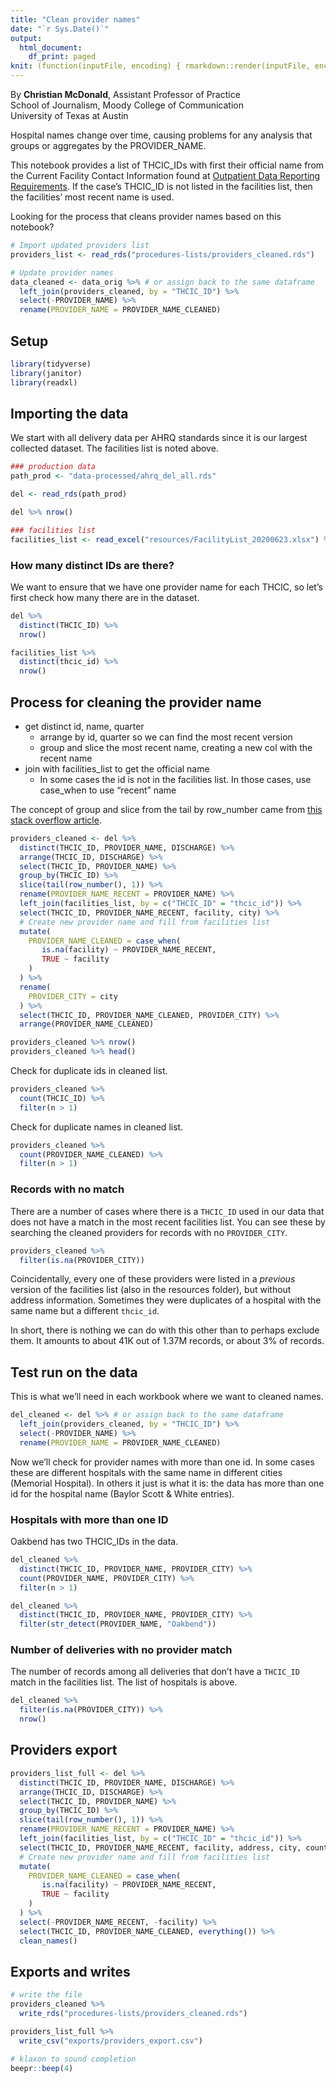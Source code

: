 ```yaml
---
title: "Clean provider names"
date: "`r Sys.Date()`"
output:
  html_document:
    df_print: paged
knit: (function(inputFile, encoding) { rmarkdown::render(inputFile, encoding = encoding, output_dir = "docs") })
---
```


By **Christian McDonald**, Assistant Professor of Practice\
School of Journalism, Moody College of Communication\
University of Texas at Austin

Hospital names change over time, causing problems for any analysis that groups or aggregates by the PROVIDER_NAME.

This notebook provides a list of THCIC_IDs with first their official name from the Current Facility Contact Information found at [Outpatient Data Reporting Requirements](https://www.dshs.texas.gov/thcic/OutpatientFacilities/OutpatientReportingRequirements.shtm). If the case's THCIC_ID is not listed in the facilities list, then the facilities' most recent name is used.

Looking for the process that cleans provider names based on this notebook?

```r
# Import updated providers list
providers_list <- read_rds("procedures-lists/providers_cleaned.rds")

# Update provider names
data_cleaned <- data_orig %>% # or assign back to the same dataframe
  left_join(providers_cleaned, by = "THCIC_ID") %>% 
  select(-PROVIDER_NAME) %>% 
  rename(PROVIDER_NAME = PROVIDER_NAME_CLEANED)
```

## Setup

```r
library(tidyverse)
library(janitor)
library(readxl)
```

## Importing the data

We start with all delivery data per AHRQ standards since it is our largest collected dataset. The facilities list is noted above.

```r
### production data
path_prod <- "data-processed/ahrq_del_all.rds"

del <- read_rds(path_prod)

del %>% nrow()

### facilities list
facilities_list <- read_excel("resources/FacilityList_20200623.xlsx") %>% clean_names()
```

### How many distinct IDs are there?

We want to ensure that we have one provider name for each THCIC, so let's first check how many there are in the dataset.

```r
del %>% 
  distinct(THCIC_ID) %>% 
  nrow()

facilities_list %>% 
  distinct(thcic_id) %>% 
  nrow()
```

## Process for cleaning the provider name

- get distinct id, name, quarter
  - arrange by id, quarter so we can find the most recent version
  - group and slice the most recent name, creating a new col with the recent name
- join with facilities_list to get the official name
  - In some cases the id is not in the facilities list. In those cases, use case_when to use "recent" name

The concept of group and slice from the tail by row_number came from [this stack overflow article](https://stackoverflow.com/a/53994503/2909130).

```r
providers_cleaned <- del %>% 
  distinct(THCIC_ID, PROVIDER_NAME, DISCHARGE) %>% 
  arrange(THCIC_ID, DISCHARGE) %>% 
  select(THCIC_ID, PROVIDER_NAME) %>% 
  group_by(THCIC_ID) %>% 
  slice(tail(row_number(), 1)) %>% 
  rename(PROVIDER_NAME_RECENT = PROVIDER_NAME) %>% 
  left_join(facilities_list, by = c("THCIC_ID" = "thcic_id")) %>% 
  select(THCIC_ID, PROVIDER_NAME_RECENT, facility, city) %>% 
  # Create new provider name and fill from facilities list
  mutate(
    PROVIDER_NAME_CLEANED = case_when(
       is.na(facility) ~ PROVIDER_NAME_RECENT,
       TRUE ~ facility
    )
  ) %>% 
  rename(
    PROVIDER_CITY = city
  ) %>% 
  select(THCIC_ID, PROVIDER_NAME_CLEANED, PROVIDER_CITY) %>% 
  arrange(PROVIDER_NAME_CLEANED)

providers_cleaned %>% nrow()
providers_cleaned %>% head()
```

Check for duplicate ids in cleaned list.

```r
providers_cleaned %>% 
  count(THCIC_ID) %>% 
  filter(n > 1)
```
Check for duplicate names in cleaned list.

```r
providers_cleaned %>% 
  count(PROVIDER_NAME_CLEANED) %>% 
  filter(n > 1)
```
### Records with no match

There are a number of cases where there is a `THCIC_ID` used in our data that does not have a match in the most recent facilities list. You can see these by searching the cleaned providers for records with no `PROVIDER_CITY`.

```r
providers_cleaned %>% 
  filter(is.na(PROVIDER_CITY))
```

Coincidentally, every one of these providers were listed in a _previous_ version of the facilities list (also in the resources folder), but without address information. Sometimes they were duplicates of a hospital with the same name but a different `thcic_id`.

In short, there is nothing we can do with this other than to perhaps exclude them. It amounts to about 41K out of 1.37M records, or about 3% of records.

## Test run on the data

This is what we'll need in each workbook where we want to cleaned names.

```r
del_cleaned <- del %>% # or assign back to the same dataframe
  left_join(providers_cleaned, by = "THCIC_ID") %>% 
  select(-PROVIDER_NAME) %>% 
  rename(PROVIDER_NAME = PROVIDER_NAME_CLEANED)
```

Now we'll check for provider names with more than one id. In some cases these are different hospitals with the same name in different cities (Memorial Hospital). In others it just is what it is: the data has more than one id for the hospital name (Baylor Scott & White entries).

### Hospitals with more than one ID

Oakbend has two THCIC_IDs in the data.

```r
del_cleaned %>% 
  distinct(THCIC_ID, PROVIDER_NAME, PROVIDER_CITY) %>% 
  count(PROVIDER_NAME, PROVIDER_CITY) %>% 
  filter(n > 1)

del_cleaned %>% 
  distinct(THCIC_ID, PROVIDER_NAME, PROVIDER_CITY) %>% 
  filter(str_detect(PROVIDER_NAME, "Oakbend"))
```

### Number of deliveries with no provider match

The number of records among all deliveries that don't have a `THCIC_ID` match in the facilities list. The list of hospitals is above.

```r
del_cleaned %>% 
  filter(is.na(PROVIDER_CITY)) %>% 
  nrow()
```

## Providers export

```r
providers_list_full <- del %>% 
  distinct(THCIC_ID, PROVIDER_NAME, DISCHARGE) %>% 
  arrange(THCIC_ID, DISCHARGE) %>% 
  select(THCIC_ID, PROVIDER_NAME) %>% 
  group_by(THCIC_ID) %>% 
  slice(tail(row_number(), 1)) %>% 
  rename(PROVIDER_NAME_RECENT = PROVIDER_NAME) %>% 
  left_join(facilities_list, by = c("THCIC_ID" = "thcic_id")) %>% 
  select(THCIC_ID, PROVIDER_NAME_RECENT, facility, address, city, county, zip, facility_type, state_license_number) %>% 
  # Create new provider name and fill from facilities list
  mutate(
    PROVIDER_NAME_CLEANED = case_when(
       is.na(facility) ~ PROVIDER_NAME_RECENT,
       TRUE ~ facility
    )
  ) %>% 
  select(-PROVIDER_NAME_RECENT, -facility) %>% 
  select(THCIC_ID, PROVIDER_NAME_CLEANED, everything()) %>% 
  clean_names()
```

## Exports and writes

```r
# write the file
providers_cleaned %>%
  write_rds("procedures-lists/providers_cleaned.rds")

providers_list_full %>% 
  write_csv("exports/providers_export.csv")

# klaxon to sound completion
beepr::beep(4)
```


